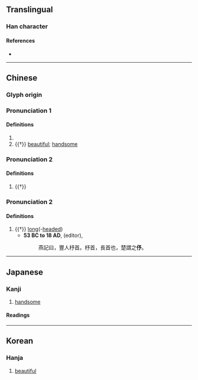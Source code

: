 {{character info}}
==Translingual==

===Han character===
{{Han char|rn=9|rad=人|as=04|sn=6|four=|canj=ONIN,XONIN|ids=⿰亻予}}

====References====
* {{Han ref|kx=0095.080|dkj=00425|dj=0201.090|hdz=10128.010|uh=4F03|ud=20227}}

----

==Chinese==

===Glyph origin===
{{Han etym}}
{{Han compound|人|予|t1=person|ls=psc|c1=s|c2=p}}

===Pronunciation 1===
{{zh-forms|alt=妤}}
{{zh-pron
|m=yú
|c=jyu4
|mc=y
|oc=y
|ma=
|cat=a
}}

====Definitions====
{{zh-hanzi}}

# {{zh-used in|倢伃|jiéyú}}
# {{†}} [[beautiful]]; [[handsome]]

===Pronunciation 2===
{{zh-forms}}
{{zh-pron
|m=yǔ
|cat=
}}

====Definitions====
{{zh-hanzi}}

# {{†}} {{rfdef|zh}}

===Pronunciation 2===
{{zh-forms}}
{{zh-pron
|m=xù
|cat=a
}}

====Definitions====
{{zh-hanzi}}

# {{†}} [[long]](-[[headed]])
#* '''53 BC to 18 AD''', {{w|Yang Xiong (author)|Yang Xiong}} (editor), ''{{w|Fangyan}}''
#*: 燕記曰，豐人杼首。杼首，長首也，楚謂之'''伃'''。

----

==Japanese==

===Kanji===
{{ja-kanji|grade=|rs=人04}}

# [[handsome]]

====Readings====
{{ja-readings
|goon=しょ, よ
|kanon=しょ, よ
|kun=[[うつくしい]] (utsukushii)}}

----

==Korean==

===Hanja===
{{ko-hanja|hangeul=여|rv=yeo|mr=yŏ}}

# [[beautiful]]